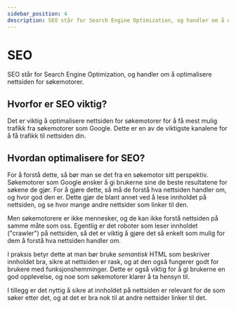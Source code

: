 ```yaml
---
sidebar_position: 4
description: SEO står for Search Engine Optimization, og handler om å optimalisere nettsiden for søkemotorer.
---
```



# SEO

<div
  style={{
    width: 300,
    maxWidth: "100%",
    float: "right",
    margin: "0 0rem 1rem 1rem",
  }}
>
  <SEO style={{ width: "100%", height: "100%" }} />
</div>

SEO står for Search Engine Optimization, og handler om å optimalisere nettsiden for søkemotorer.

## Hvorfor er SEO viktig?

Det er viktig å optimalisere nettsiden for søkemotorer for å få mest mulig trafikk fra søkemotorer som Google. Dette er en av de viktigste kanalene for å få trafikk til nettsiden din.

## Hvordan optimalisere for SEO?

For å forstå dette, så bør man se det fra en søkemotor sitt perspektiv.
Søkemotorer som Google ønsker å gi brukerne sine de beste resultatene for søkene de gjør.
For å gjøre dette, så må de forstå hva nettsiden handler om, og hvor god den er.
Dette gjør de blant annet ved å lese innholdet på nettsiden, og se hvor mange andre nettsider som linker til den.

Men søkemotorere er ikke mennesker, og de kan ikke forstå nettsiden på samme måte som oss. Egentlig er det
roboter som leser innholdet ("crawler") på nettsiden, så det er viktig å gjøre det så enkelt som mulig for dem å forstå hva nettsiden handler om.

I praksis betyr dette at man bør bruke _semantisk_ HTML som beskriver innholdet bra, sikre at nettsiden er rask,
og at den også fungerer godt for brukere med funksjonshemminger. Dette er også viktig for å gi brukerne en god opplevelse, og noe som søkemotorer klarer å ta hensyn til.

I tillegg er det nyttig å sikre at innholdet på nettsiden er relevant for de som søker etter det, og at det er bra nok til at andre nettsider linker til det.
